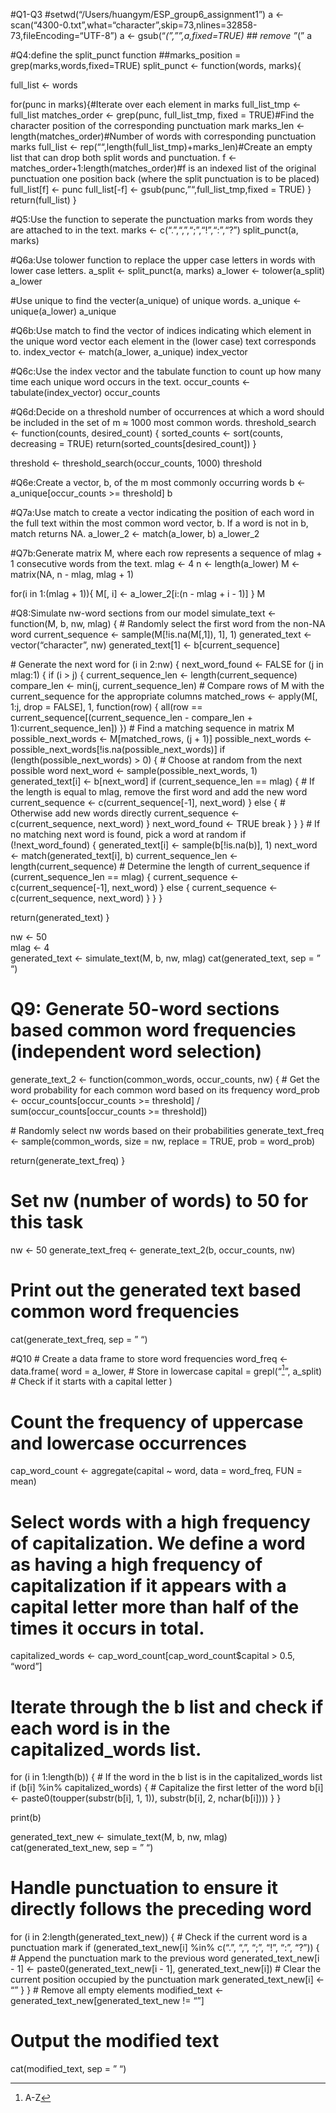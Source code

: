 #Q1-Q3
#setwd("/Users/huangym/ESP_group6_assignment1")
a <- scan("4300-0.txt",what="character",skip=73,nlines=32858-73,fileEncoding="UTF-8")
a <- gsub("_(","",a,fixed=TRUE) ## remove "_("
a

#Q4:define the split_punct function
##marks_position = grep(marks,words,fixed=TRUE)
split_punct <- function(words, marks){

  full_list <- words
  
  for(punc in marks){#Iterate over each element in marks
    full_list_tmp <- full_list
    matches_order <- grep(punc, full_list_tmp, fixed = TRUE)#Find the character position of the corresponding punctuation mark
    marks_len <- length(matches_order)#Number of words with corresponding punctuation marks
    full_list <- rep("",length(full_list_tmp)+marks_len)#Create an empty list that can drop both split words and punctuation.
    f <- matches_order+1:length(matches_order)#f is an indexed list of the original punctuation one position back (where the split punctuation is to be placed)
    full_list[f] <- punc
    full_list[-f] <- gsub(punc,"",full_list_tmp,fixed = TRUE)
  }
  return(full_list)
}

#Q5:Use the function to seperate the punctuation marks from words they are attached to in the text.
marks <- c(".",",",";","!",":","?")
split_punct(a, marks)

#Q6a:Use tolower function to replace the upper case letters in words with lower case letters.
a_split <- split_punct(a, marks)
a_lower <- tolower(a_split)
a_lower

#Use unique to find the vecter(a_unique) of unique words.
a_unique <- unique(a_lower)
a_unique

#Q6b:Use match to find the vector of indices indicating which element in the unique word vector each element in the (lower case) text corresponds to.
index_vector <- match(a_lower, a_unique)
index_vector

#Q6c:Use the index vector and the tabulate function to count up how many time each unique word occurs in the text.
occur_counts <- tabulate(index_vector)
occur_counts

#Q6d:Decide on a threshold number of occurrences at which a word should be included in the set of m ≈ 1000 most common words.
threshold_search <- function(counts, desired_count) {
  sorted_counts <- sort(counts, decreasing = TRUE)
  return(sorted_counts[desired_count])
}

threshold <- threshold_search(occur_counts, 1000)
threshold

#Q6e:Create a vector, b, of the m most commonly occurring words
b <- a_unique[occur_counts >= threshold]
b

#Q7a:Use match to create a vector indicating the position of each word in the full text within the most common word vector, b. If a word is not in b, match returns NA.
a_lower_2 <- match(a_lower, b)
a_lower_2

#Q7b:Generate matrix M, where each row represents a sequence of mlag + 1 consecutive words from the text.
mlag <- 4
n <- length(a_lower)
M <- matrix(NA, n - mlag, mlag + 1)

for(i in 1:(mlag + 1)){
  M[, i] <- a_lower_2[i:(n - mlag + i - 1)]
}
M

#Q8:Simulate nw-word sections from our model
simulate_text <- function(M, b, nw, mlag) {
# Randomly select the first word from the non-NA word
  current_sequence <- sample(M[!is.na(M[,1]), 1], 1)
  generated_text <- vector("character", nw)
  generated_text[1] <- b[current_sequence]
  
  # Generate the next word
  for (i in 2:nw) {
    next_word_found <- FALSE
    for (j in mlag:1) {
      if (i > j) {
        current_sequence_len <- length(current_sequence)
        compare_len <- min(j, current_sequence_len)
        # Compare rows of M with the current_sequence for the appropriate columns
        matched_rows <- apply(M[, 1:j, drop = FALSE], 1, function(row) {
          all(row == current_sequence[(current_sequence_len - compare_len + 1):current_sequence_len])
        })
        # Find a matching sequence in matrix M
        possible_next_words <- M[matched_rows, (j + 1)]
        possible_next_words <- possible_next_words[!is.na(possible_next_words)]
        if (length(possible_next_words) > 0) {
        # Choose at random from the next possible word
          next_word <- sample(possible_next_words, 1)
          generated_text[i] <- b[next_word]
          if (current_sequence_len == mlag) {
          # If the length is equal to mlag, remove the first word and add the new word
            current_sequence <- c(current_sequence[-1], next_word)
          } else {
          # Otherwise add new words directly
            current_sequence <- c(current_sequence, next_word)
          }
          next_word_found <- TRUE
          break
        }
      }
    }
    # If no matching next word is found, pick a word at random
    if (!next_word_found) {
      generated_text[i] <- sample(b[!is.na(b)], 1)
      next_word <- match(generated_text[i], b)
      current_sequence_len <- length(current_sequence)
      # Determine the length of current_sequence
      if (current_sequence_len == mlag) {
        current_sequence <- c(current_sequence[-1], next_word)
      } else {
        current_sequence <- c(current_sequence, next_word)
      }
    }
  }
  
  return(generated_text)
}

nw <- 50  
mlag <- 4  
generated_text <- simulate_text(M, b, nw, mlag)
cat(generated_text, sep = " ")

# Q9: Generate 50-word sections based common word frequencies (independent word selection)
generate_text_2 <- function(common_words, occur_counts, nw) {
  # Get the word probability for each common word based on its frequency
  word_prob <- occur_counts[occur_counts >= threshold] / sum(occur_counts[occur_counts >= threshold])
  
  # Randomly select nw words based on their probabilities
  generate_text_freq <- sample(common_words, size = nw, replace = TRUE, prob = word_prob)
  
  return(generate_text_freq)
}

# Set nw (number of words) to 50 for this task
nw <- 50
generate_text_freq <- generate_text_2(b, occur_counts, nw)

# Print out the generated text based common word frequencies
cat(generate_text_freq, sep = " ")

#Q10
# Create a data frame to store word frequencies
word_freq <- data.frame(
  word = a_lower,  # Store in lowercase
  capital = grepl("^[A-Z]", a_split)  # Check if it starts with a capital letter
)

# Count the frequency of uppercase and lowercase occurrences
cap_word_count <- aggregate(capital ~ word, data = word_freq, FUN = mean)

# Select words with a high frequency of capitalization. We define a word as having a high frequency of capitalization if it appears with a capital letter more than half of the times it occurs in total.
capitalized_words <- cap_word_count[cap_word_count$capital > 0.5, "word"]

# Iterate through the b list and check if each word is in the capitalized_words list.
for (i in 1:length(b)) {
  # If the word in the b list is in the capitalized_words list
  if (b[i] %in% capitalized_words) {
    # Capitalize the first letter of the word
    b[i] <- paste0(toupper(substr(b[i], 1, 1)), substr(b[i], 2, nchar(b[i])))
  }
}

print(b)

generated_text_new <- simulate_text(M, b, nw, mlag)
cat(generated_text_new, sep = " ")

# Handle punctuation to ensure it directly follows the preceding word
for (i in 2:length(generated_text_new)) {
  # Check if the current word is a punctuation mark
  if (generated_text_new[i] %in% c(".", ",", ";", "!", ":", "?")) {
    # Append the punctuation mark to the previous word
    generated_text_new[i - 1] <- paste0(generated_text_new[i - 1], generated_text_new[i])
    # Clear the current position occupied by the punctuation mark
    generated_text_new[i] <- ""
  }
}
# Remove all empty elements
modified_text <- generated_text_new[generated_text_new != ""]

# Output the modified text
cat(modified_text, sep = " ")
